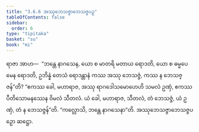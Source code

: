 ```yaml
---
title: "3.6.6 အဿုဘေသဇ္ဇာဘေသဇ္ဇပဉှ"
tableOfContents: false
sidebar:
  order: 6
type: "tipitaka"
basket: "su"
book: "mi"
---
```



<DynamicBreadcrumb />

<Division number="88" book="mi" e="ch" v="28">

<Paragraph number="415" book="mi">
ရာဇာ အာဟ—  “ဘန္တေ နာဂသေန, ယော စ မာတရိ မတာယ ရောဒတိ, ယော စ ဓမ္မပေမေန ရောဒတိ, ဥဘိန္နံ တေသံ ရောဒန္တာနံ ကဿ အဿု ဘေသဇ္ဇံ, ကဿ န ဘေသဇ္ဇန်”တိ? “ဧကဿ ခေါ, မဟာရာဇ, အဿု ရာဂဒေါသမောဟေဟိ သမလံ ဥဏှံ, ဧကဿ ပီတိသောမနဿေန ဝိမလံ သီတလံ. ယံ ခေါ, မဟာရာဇ, သီတလံ, တံ ဘေသဇ္ဇံ, ယံ ဥဏှံ, တံ န ဘေသဇ္ဇန်”တိ.
</Paragraph>

<Paragraph number="416" book="mi">
“ကလ္လောသိ, ဘန္တေ နာဂသေနာ”တိ.

</Paragraph>
</Division>

<Paragraph number="417" type="center" book="mi">
အဿုဘေသဇ္ဇာဘေသဇ္ဇပဉှော ဆဋ္ဌော.
</Paragraph>